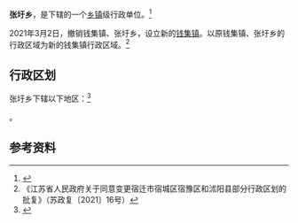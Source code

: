 {{中国乡级行政区|32/13/22/203/000
| 电话区号 = 527
}}

'''张圩乡'''，是{{PRC admin/fullname|32/13/22/203/000|3}}下辖的一个[[乡镇|乡镇]]级行政单位。<ref>{{PRC admin/ref sgc|{{PRC admin/parent|32/13/22/203/000}}}}</ref>

2021年3月2日，撤销钱集镇、张圩乡，设立新的[[钱集镇|钱集镇]]。以原钱集镇、张圩乡的行政区域为新的钱集镇行政区域。<ref>《江苏省人民政府关于同意变更宿迁市宿城区宿豫区和沭阳县部分行政区划的批复》（苏政复〔2021〕16号）</ref>

== 行政区划 ==

张圩乡下辖以下地区：<ref>{{PRC admin/ref sgc|32/13/22/203/000}}</ref>

{{PRC admin/children|32/13/22/203/000}}。

== 参考资料 ==

{{reflist}}

{{PRC admin/navcat|32/13/22/203/000}}